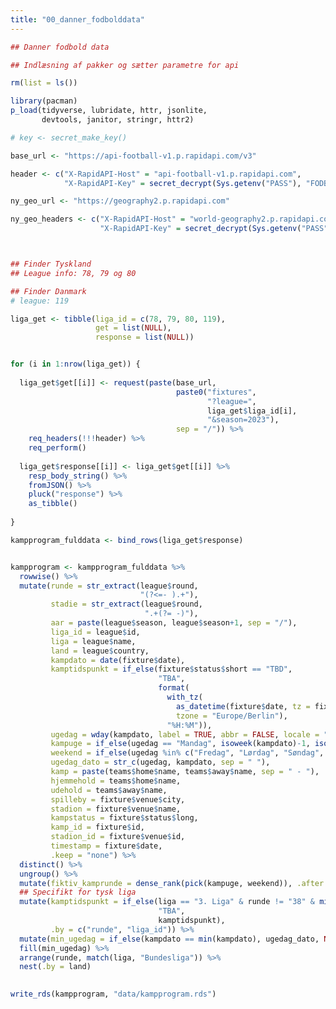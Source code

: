 ```yaml
---
title: "00_danner_fodbolddata"
---
```



```r
## Danner fodbold data

## Indlæsning af pakker og sætter parametre for api

rm(list = ls())

library(pacman)
p_load(tidyverse, lubridate, httr, jsonlite, 
       devtools, janitor, stringr, httr2)

# key <- secret_make_key()

base_url <- "https://api-football-v1.p.rapidapi.com/v3"

header <- c("X-RapidAPI-Host" = "api-football-v1.p.rapidapi.com",
            "X-RapidAPI-Key" = secret_decrypt(Sys.getenv("PASS"), "FODBOLD_KEY"))

ny_geo_url <- "https://geography2.p.rapidapi.com"

ny_geo_headers <- c("X-RapidAPI-Host" = "world-geography2.p.rapidapi.com",
                    "X-RapidAPI-Key" = secret_decrypt(Sys.getenv("PASS"), "FODBOLD_KEY"))



## Finder Tyskland 
## League info: 78, 79 og 80

## Finder Danmark
# league: 119

liga_get <- tibble(liga_id = c(78, 79, 80, 119),
                   get = list(NULL),
                   response = list(NULL))


for (i in 1:nrow(liga_get)) {
  
  liga_get$get[[i]] <- request(paste(base_url,
                                     paste0("fixtures",
                                            "?league=",
                                            liga_get$liga_id[i],
                                            "&season=2023"),
                                     sep = "/")) %>% 
    req_headers(!!!header) %>% 
    req_perform()
  
  liga_get$response[[i]] <- liga_get$get[[i]] %>% 
    resp_body_string() %>% 
    fromJSON() %>% 
    pluck("response") %>% 
    as_tibble()
  
}

kampprogram_fulddata <- bind_rows(liga_get$response)


kampprogram <- kampprogram_fulddata %>% 
  rowwise() %>% 
  mutate(runde = str_extract(league$round, 
                             "(?<=- ).+"), 
         stadie = str_extract(league$round,
                              ".+(?= -)"),
         aar = paste(league$season, league$season+1, sep = "/"),
         liga_id = league$id,
         liga = league$name,
         land = league$country,
         kampdato = date(fixture$date),
         kamptidspunkt = if_else(fixture$status$short == "TBD", 
                                 "TBA",
                                 format(
                                   with_tz(
                                     as_datetime(fixture$date, tz = fixture$timezone),
                                     tzone = "Europe/Berlin"), 
                                   "%H:%M")),
         ugedag = wday(kampdato, label = TRUE, abbr = FALSE, locale = "da_DK.UTF-8", week_start = 1),
         kampuge = if_else(ugedag == "Mandag", isoweek(kampdato)-1, isoweek(kampdato)),
         weekend = if_else(ugedag %in% c("Fredag", "Lørdag", "Søndag", "Mandag"), TRUE, FALSE),
         ugedag_dato = str_c(ugedag, kampdato, sep = " "),
         kamp = paste(teams$home$name, teams$away$name, sep = " - "),
         hjemmehold = teams$home$name,
         udehold = teams$away$name,
         spilleby = fixture$venue$city,
         stadion = fixture$venue$name,
         kampstatus = fixture$status$long,
         kamp_id = fixture$id,
         stadion_id = fixture$venue$id,
         timestamp = fixture$date,
         .keep = "none") %>% 
  distinct() %>% 
  ungroup() %>% 
  mutate(fiktiv_kamprunde = dense_rank(pick(kampuge, weekend)), .after = "weekend") %>% 
  ## Specifikt for tysk liga
  mutate(kamptidspunkt = if_else(liga == "3. Liga" & runde != "38" & min(timestamp) == max(timestamp), 
                                 "TBA", 
                                 kamptidspunkt),
         .by = c("runde", "liga_id")) %>% 
  mutate(min_ugedag = if_else(kampdato == min(kampdato), ugedag_dato, NA), .by = fiktiv_kamprunde) %>% 
  fill(min_ugedag) %>% 
  arrange(runde, match(liga, "Bundesliga")) %>% 
  nest(.by = land)

  
write_rds(kampprogram, "data/kampprogram.rds")

```

